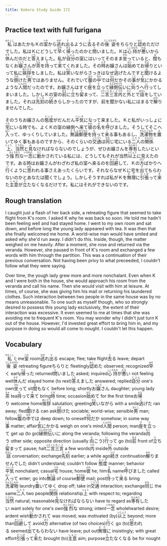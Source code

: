 ```yaml
---
title: Kokoro Study Guide 172
---
```


## Practice text with full furigana

<p>
<ruby><rb>私</rb><rt>わたくし</rt></ruby>はあたかもＫの<ruby><rb>室</rb><rt>へや</rt></ruby>から<ruby><rb>逃</rb><rt>のが</rt></ruby>れ<ruby><rb>出</rb><rt>で</rt></ruby>るように<ruby><rb>去</rb><rt>さ</rt></ruby>るその<ruby><rb>後姿</rb><rt>うしろすがた</rt></ruby>をちらりと<ruby><rb>認</rb><rt>みと</rt></ruby>めただけでした。私はＫにどうして<ruby><rb>早</rb><rt>はや</rt></ruby>く<ruby><rb>帰</rb><rt>かえ</rt></ruby>ったのかと<ruby><rb>問</rb><rt>と</rt></ruby>いました。Ｋは<ruby><rb>心持</rb><rt>こころもち</rt></ruby>が<ruby><rb>悪</rb><rt>わる</rt></ruby>いから<ruby><rb>休</rb><rt>やす</rt></ruby>んだのだと<ruby><rb>答</rb><rt>こた</rt></ruby>えました。私が<ruby><rb>自分</rb><rt>じぶん</rt></ruby>の室にはいってそのまま<ruby><rb>坐</rb><rt>すわ</rt></ruby>っていると、<ruby><rb>間</rb><rt>ま</rt></ruby>もなくお<ruby><rb>嬢</rb><rt>じょう</rt></ruby>さんが<ruby><rb>茶</rb><rt>ちゃ</rt></ruby>を<ruby><rb>持</rb><rt>も</rt></ruby>って<ruby><rb>来</rb><rt>き</rt></ruby>てくれました。その<ruby><rb>時</rb><rt>とき</rt></ruby>お嬢さんは<ruby><rb>始</rb><rt>はじ</rt></ruby>めてお<ruby><rb>帰</rb><rt>かえ</rt></ruby>りといって私に<ruby><rb>挨拶</rb><rt>あいさつ</rt></ruby>をしました。私は<ruby><rb>笑</rb><rt>わら</rt></ruby>いながらさっきはなぜ<ruby><rb>逃</rb><rt>に</rt></ruby>げたんですと<ruby><rb>聞</rb><rt>き</rt></ruby>けるような<ruby><rb>捌</rb><rt>さば</rt></ruby>けた<ruby><rb>男</rb><rt>おとこ</rt></ruby>ではありません。それでいて<ruby><rb>腹</rb><rt>はら</rt></ruby>の<ruby><rb>中</rb><rt>なか</rt></ruby>では<ruby><rb>何</rb><rt>なん</rt></ruby>だかその<ruby><rb>事</rb><rt>こと</rt></ruby>が<ruby><rb>気</rb><rt>き</rt></ruby>にかかるような<ruby><rb>人間</rb><rt>にんげん</rt></ruby>だったのです。お嬢さんはすぐ<ruby><rb>座</rb><rt>ざ</rt></ruby>を<ruby><rb>立</rb><rt>た</rt></ruby>って<ruby><rb>縁側伝</rb><rt>えんがわづた</rt></ruby>いに<ruby><rb>向</rb><rt>むこ</rt></ruby>うへ<ruby><rb>行</rb><rt>い</rt></ruby>ってしまいました。しかしＫの室の<ruby><rb>前</rb><rt>まえ</rt></ruby>に<ruby><rb>立</rb><rt>た</rt></ruby>ち<ruby><rb>留</rb><rt>ど</rt></ruby>まって、<ruby><rb>二言</rb><rt>ふたこと</rt></ruby><ruby><rb>三言</rb><rt>みこと</rt></ruby><ruby><rb>内</rb><rt>うち</rt></ruby>と<ruby><rb>外</rb><rt>そと</rt></ruby>とで<ruby><rb>話</rb><rt>はなし</rt></ruby>をしていました。それは<ruby><rb>先刻</rb><rt>さっき</rt></ruby>の<ruby><rb>続</rb><rt>つづ</rt></ruby>きらしかったのですが、前を聞かない私にはまるで<ruby><rb>解</rb><rt>わか</rt></ruby>りませんでした。
</p>

<p>
そのうちお嬢さんの<ruby><rb>態度</rb><rt>たいど</rt></ruby>がだんだん<ruby><rb>平気</rb><rt>へいき</rt></ruby>になって来ました。Ｋと私がいっしょに<ruby><rb>宅</rb><rt>うち</rt></ruby>にいる時でも、よくＫの室の縁側へ来て<ruby><rb>彼</rb><rt>かれ</rt></ruby>の<ruby><rb>名</rb><rt>な</rt></ruby>を<ruby><rb>呼</rb><rt>よ</rt></ruby>びました。そうしてそこへ<ruby><rb>入</rb><rt>はい</rt></ruby>って、ゆっくりしていました。<ruby><rb>無論</rb><rt>むろん</rt></ruby><ruby><rb>郵便</rb><rt>ゆうびん</rt></ruby>を<ruby><rb>持</rb><rt>も</rt></ruby>って<ruby><rb>来</rb><rt>く</rt></ruby>る事もあるし、<ruby><rb>洗濯物</rb><rt>せんたくもの</rt></ruby>を<ruby><rb>置</rb><rt>お</rt></ruby>いてゆく事もあるのですから、そのくらいの<ruby><rb>交通</rb><rt>こうつう</rt></ruby>は<ruby><rb>同</rb><rt>おな</rt></ruby>じ宅にいる<ruby><rb>二人</rb><rt>ふたり</rt></ruby>の<ruby><rb>関係</rb><rt>かんけい</rt></ruby><ruby><rb>上</rb><rt>じょう</rt></ruby>、<ruby><rb>当然</rb><rt>とうぜん</rt></ruby>と<ruby><rb>見</rb><rt>み</rt></ruby>なければならないのでしょうが、ぜひお嬢さんを<ruby><rb>専有</rb><rt>せんゆう</rt></ruby>したいという<ruby><rb>強烈</rb><rt>きょうれつ</rt></ruby>な<ruby><rb>一念</rb><rt>いちねん</rt></ruby>に<ruby><rb>動</rb><rt>うご</rt></ruby>かされている私には、どうしてもそれが当然<ruby><rb>以上</rb><rt>いじょう</rt></ruby>に見えたのです。ある時はお嬢さんがわざわざ私の室へ来るのを<ruby><rb>回避</rb><rt>かいひ</rt></ruby>して、Ｋの<ruby><rb>方</rb><rt>ほう</rt></ruby>ばかりへ<ruby><rb>行</rb><rt>い</rt></ruby>くように<ruby><rb>思</rb><rt>おも</rt></ruby>われる事さえあったくらいです。それならなぜＫに宅を<ruby><rb>出</rb><rt>で</rt></ruby>てもらわないのかとあなたは聞くでしょう。しかしそうすれば私がＫを<ruby><rb>無理</rb><rt>むり</rt></ruby>に<ruby><rb>引張</rb><rt>ひっぱ</rt></ruby>って<ruby><rb>来</rb><rt>き</rt></ruby>た<ruby><rb>主意</rb><rt>しゅい</rt></ruby>が<ruby><rb>立</rb><rt>た</rt></ruby>たなくなるだけです。私にはそれができないのです。
</p>


## Rough translation

I caught just a flash of her back side, a retreating figure that seemed to take flight from K's room. I asked K why he was back so soon. He told me hadn't been feeling well and had stayed home. I went to my own room and sat down, and before long the young lady appeared with tea. It was then that she finally welcomed me home. A world-wise man would have smiled and asked why she'd run away. I didn't do this. Inside, though, the matter weighed on me heavily. After a moment, she rose and returned via the veranda. However, she paused in front of K's room and exchanged a few words with him through the partition. This was a continuation of their previous conversation. Not having been privy to what preceeded, I couldn't follow what they were saying.

Over time, the yough lady grew more and more nonchalant. Even when K and I were both in the house, she would approach his room from the veranda and call his name. Then she would visit with him at leisure. At times, of course, she was giving him his mail or returning his laundered clothes. Such interaction between two people in the same house was by no means unreasonable. To one such as myself though, who so strongly desired to possess this young lady exclusively, the extent of their interaction was excessive.  It even seemed to me at times that she was avoiding me to frequent K's room. You may wonder why I didn't just turn K out of the house. However, I'd invested great effort to bring him in, and my purpose in doing so would all come to nought. I couldn't let this happen.    


## Vocabulary

<p>
<span class="vocabstudy"><ruby><rb>私</rb><rt>わたくし</rt></ruby>&nbsp;I; me</span><span class="vocabstudy"><ruby><rb>室</rb><rt>へや</rt></ruby>&nbsp;room</span><span class="vocabstudy"><ruby><rb>逃</rb><rt>のが</rt></ruby>れ<ruby><rb>出</rb><rt>で</rt></ruby>る&nbsp;escape; flee; take flight</span><span class="vocabstudy"><ruby><rb>去</rb><rt>さ</rt></ruby>る&nbsp;leave; depart</span><span class="vocabstudy"><ruby><rb>後姿</rb><rt>うしろすがた</rt></ruby>&nbsp;retreating figure</span><span class="vocabstudy">ちらりと&nbsp;fleetingly</span><span class="vocabstudy"><ruby><rb>認</rb><rt>みと</rt></ruby>めた&nbsp;observed; recognized</span><span class="vocabstudy"><ruby><rb>早</rb><rt>はや</rt></ruby>く&nbsp;early</span><span class="vocabstudy"><ruby><rb>帰</rb><rt>かえ</rt></ruby>った&nbsp;returned</span><span class="vocabstudy"><ruby><rb>問</rb><rt>と</rt></ruby>いました&nbsp;asked; inquired</span><span class="vocabstudy"><ruby><rb>心持</rb><rt>こころもち</rt></ruby>が<ruby><rb>悪</rb><rt>わる</rt></ruby>い&nbsp;not feeling well</span><span class="vocabstudy"><ruby><rb>休</rb><rt>やす</rt></ruby>んだ&nbsp;stayed home (to rest)</span><span class="vocabstudy"><ruby><rb>答</rb><rt>こた</rt></ruby>えました&nbsp;answered; replied</span><span class="vocabstudy"><ruby><rb>自分</rb><rt>じぶん</rt></ruby>&nbsp;one's own</span><span class="vocabstudy"><ruby><rb>坐</rb><rt>すわ</rt></ruby>って&nbsp;sit</span><span class="vocabstudy"><ruby><rb>間</rb><rt>ま</rt></ruby>もなく&nbsp;before long; shortly</span><span class="vocabstudy">お<ruby><rb>嬢</rb><rt>じょう</rt></ruby>さん&nbsp;daughter; young lady</span><span class="vocabstudy"><ruby><rb>茶</rb><rt>ちゃ</rt></ruby>&nbsp;tea</span><span class="vocabstudy"><ruby><rb>持</rb><rt>も</rt></ruby>って<ruby><rb>来</rb><rt>き</rt></ruby>て&nbsp;bring</span><span class="vocabstudy"><ruby><rb>時</rb><rt>とき</rt></ruby>&nbsp;time; occasion</span><span class="vocabstudy"><ruby><rb>始</rb><rt>はじ</rt></ruby>めて&nbsp;for the first time</span><span class="vocabstudy">お<ruby><rb>帰</rb><rt>かえ</rt></ruby>り&nbsp;welcome home</span><span class="vocabstudy"><ruby><rb>挨拶</rb><rt>あいさつ</rt></ruby>&nbsp;salutation; greeting</span><span class="vocabstudy"><ruby><rb>笑</rb><rt>わら</rt></ruby>いながら&nbsp;with a smile</span><span class="vocabstudy"><ruby><rb>逃</rb><rt>に</rt></ruby>げた&nbsp;ran away; fled</span><span class="vocabstudy"><ruby><rb>聞</rb><rt>き</rt></ruby>ける&nbsp;can ask</span><span class="vocabstudy"><ruby><rb>捌</rb><rt>さば</rt></ruby>けた&nbsp;sociable; world-wise; sensible</span><span class="vocabstudy"><ruby><rb>男</rb><rt>おとこ</rt></ruby>&nbsp;man; fellow</span><span class="vocabstudy"><ruby><rb>腹</rb><rt>はら</rt></ruby>の<ruby><rb>中</rb><rt>なか</rt></ruby>では&nbsp;deep down; to oneself</span><span class="vocabstudy"><ruby><rb>何</rb><rt>なん</rt></ruby>だか&nbsp;somehow; in some way</span><span class="vocabstudy"><ruby><rb>事</rb><rt>こと</rt></ruby>&nbsp;matter; affair</span><span class="vocabstudy"><ruby><rb>気</rb><rt>き</rt></ruby>にかかる&nbsp;weigh on one's mind</span><span class="vocabstudy"><ruby><rb>人間</rb><rt>にんげん</rt></ruby>&nbsp;person; man</span><span class="vocabstudy"><ruby><rb>座</rb><rt>ざ</rt></ruby>を<ruby><rb>立</rb><rt>た</rt></ruby>って&nbsp;get up (to go)</span><span class="vocabstudy"><ruby><rb>縁側伝</rb><rt>えんがわづた</rt></ruby>いに&nbsp;along the veranda; following the veranda</span><span class="vocabstudy"><ruby><rb>向</rb><rt>むこ</rt></ruby>う&nbsp;other side; opposite direction (usually <ruby><rb>向</rb><rt>む</rt></ruby>こう)</span><span class="vocabstudy"><ruby><rb>行</rb><rt>い</rt></ruby>って&nbsp;go (to)</span><span class="vocabstudy"><ruby><rb>前</rb><rt>まえ</rt></ruby>&nbsp;front of</span><span class="vocabstudy"><ruby><rb>立</rb><rt>た</rt></ruby>ち<ruby><rb>留</rb><rt>ど</rt></ruby>まって&nbsp;pause; halt</span><span class="vocabstudy"><ruby><rb>二言</rb><rt>ふたこと</rt></ruby><ruby><rb>三言</rb><rt>みこと</rt></ruby>&nbsp;a few words</span><span class="vocabstudy"><ruby><rb>内</rb><rt>うち</rt></ruby>&nbsp;inside</span><span class="vocabstudy"><ruby><rb>外</rb><rt>そと</rt></ruby>&nbsp;outside</span><span class="vocabstudy"><ruby><rb>話</rb><rt>はなし</rt></ruby>&nbsp;conversation; exchange</span><span class="vocabstudy"><ruby><rb>先刻</rb><rt>さっき</rt></ruby>&nbsp;earlier; a while ago</span><span class="vocabstudy"><ruby><rb>続</rb><rt>つづ</rt></ruby>き&nbsp;continuation</span><span class="vocabstudy"><ruby><rb>解</rb><rt>わか</rt></ruby>りませんでした&nbsp;didn't understand; couldn't follow</span>
<span class="vocabstudy"><ruby><rb>態度</rb><rt>たいど</rt></ruby>&nbsp;manner; behavior</span><span class="vocabstudy"><ruby><rb>平気</rb><rt>へいき</rt></ruby>&nbsp;nonchalant; casual</span><span class="vocabstudy"><ruby><rb>宅</rb><rt>うち</rt></ruby>&nbsp;house; home</span><span class="vocabstudy"><ruby><rb>彼</rb><rt>かれ</rt></ruby>&nbsp;he; him</span><span class="vocabstudy"><ruby><rb>名</rb><rt>な</rt></ruby>&nbsp;name</span><span class="vocabstudy"><ruby><rb>呼</rb><rt>よ</rt></ruby>びました&nbsp;called</span><span class="vocabstudy"><ruby><rb>入</rb><rt>はい</rt></ruby>って&nbsp;enter; go into</span><span class="vocabstudy"><ruby><rb>無論</rb><rt>むろん</rt></ruby>&nbsp;of course</span><span class="vocabstudy"><ruby><rb>郵便</rb><rt>ゆうびん</rt></ruby>&nbsp;mail; post</span><span class="vocabstudy"><ruby><rb>持</rb><rt>も</rt></ruby>って<ruby><rb>来</rb><rt>く</rt></ruby>る&nbsp;bring</span><span class="vocabstudy"><ruby><rb>洗濯物</rb><rt>せんたくもの</rt></ruby>&nbsp;laundry</span><span class="vocabstudy"><ruby><rb>置</rb><rt>お</rt></ruby>いてゆく&nbsp;drop off; take in</span><span class="vocabstudy"><ruby><rb>交通</rb><rt>こうつう</rt></ruby>&nbsp;interaction; exchange</span><span class="vocabstudy"><ruby><rb>同</rb><rt>おな</rt></ruby>じ&nbsp;the same</span><span class="vocabstudy"><ruby><rb>二人</rb><rt>ふたり</rt></ruby>&nbsp;two people</span><span class="vocabstudy"><ruby><rb>関係</rb><rt>かんけい</rt></ruby>&nbsp;relationship</span><span class="vocabstudy"><ruby><rb>上</rb><rt>じょう</rt></ruby>&nbsp;with respect to; regarding</span><span class="vocabstudy"><ruby><rb>当然</rb><rt>とうぜん</rt></ruby>&nbsp;natural; reasonable</span><span class="vocabstudy"><ruby><rb>見</rb><rt>み</rt></ruby>なければならない&nbsp;have to regard as</span><span class="vocabstudy"><ruby><rb>専有</rb><rt>せんゆう</rt></ruby>したい&nbsp;want solely for one's own</span><span class="vocabstudy"><ruby><rb>強烈</rb><rt>きょうれつ</rt></ruby>な&nbsp;strong; intent</span><span class="vocabstudy"><ruby><rb>一念</rb><rt>いちねん</rt></ruby>&nbsp;wholehearted desire; ardent wish</span><span class="vocabstudy"><ruby><rb>動</rb><rt>うご</rt></ruby>かされて&nbsp;was moved; was motivated (by)</span><span class="vocabstudy"><ruby><rb>以上</rb><rt>いじょう</rt></ruby>&nbsp;beyond; more than</span><span class="vocabstudy"><ruby><rb>回避</rb><rt>かいひ</rt></ruby>して&nbsp;avoid</span><span class="vocabstudy"><ruby><rb>方</rb><rt>ほう</rt></ruby>&nbsp;alternative (of two choices)</span><span class="vocabstudy"><ruby><rb>行</rb><rt>い</rt></ruby>く&nbsp;go (to)</span><span class="vocabstudy"><ruby><rb>思</rb><rt>おも</rt></ruby>われる&nbsp;seemed</span><span class="vocabstudy"><ruby><rb>出</rb><rt>で</rt></ruby>てもらわない&nbsp;have leave; put out</span><span class="vocabstudy"><ruby><rb>無理</rb><rt>むり</rt></ruby>に&nbsp;insistingly; with great effort</span><span class="vocabstudy"><ruby><rb>引張</rb><rt>ひっぱ</rt></ruby>って<ruby><rb>来</rb><rt>き</rt></ruby>た&nbsp;brought (to)</span><span class="vocabstudy"><ruby><rb>主意</rb><rt>しゅい</rt></ruby>&nbsp;aim; purpose</span><span class="vocabstudy"><ruby><rb>立</rb><rt>た</rt></ruby>たなくなる&nbsp;be for nought</span>
</p>
